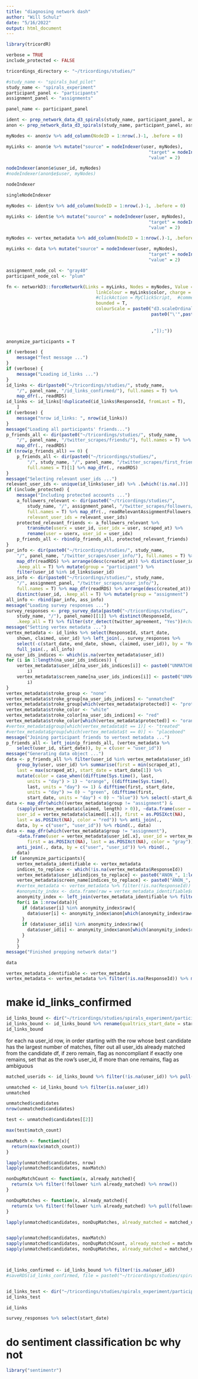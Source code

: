 ```yaml
---
title: "diagnosing network dash"
author: "Will Schulz"
date: "5/16/2022"
output: html_document
---
```


```r
library(tricordR)

```


```r
verbose = TRUE
include_protected <- FALSE

```


```r
tricordings_directory <- "~/tricordings/studies/"

#study_name <- "spirals_bad_pilot"
study_name <- "spirals_experiment"
participant_panel <- "participants"
assignment_panel <- "assignments"

panel_name <- participant_panel
```


```r
ident <- prep_network_data_d3_spirals(study_name, participant_panel, assignment_panel, include_protected = F, anonymize_participants = F)
anon <- prep_network_data_d3_spirals(study_name, participant_panel, assignment_panel, include_protected = F, anonymize_participants = T)
```


```r
myNodes <- anon$v %>% add_column(NodeID = 1:nrow(.)-1, .before = 0)

myLinks <- anon$e %>% mutate("source" = nodeIndexer(user, myNodes),
                                                      "target" = nodeIndexer(user_id, myNodes),
                                                      "value" = 2)

nodeIndexer(anon$e$user_id, myNodes)
#nodeIndexer(anon$e$user, myNodes)

nodeIndexer

singleNodeIndexer
```


```r
myNodes <- ident$v %>% add_column(NodeID = 1:nrow(.)-1, .before = 0)

myLinks <- ident$e %>% mutate("source" = nodeIndexer(user, myNodes),
                                                      "target" = nodeIndexer(user_id, myNodes),
                                                      "value" = 2)

```


```r
myNodes <- vertex_metadata %>% add_column(NodeID = 1:nrow(.)-1, .before = 0)

myLinks <- data %>% mutate("source" = nodeIndexer(user, myNodes),
                                                      "target" = nodeIndexer(user_id, myNodes),
                                                      "value" = 2)

```


```r
assignment_node_col <- "gray40"
participant_node_col <- "plum"

fn <- networkD3::forceNetwork(Links = myLinks, Nodes = myNodes, Value = "value", Source = "source", Target = "target", NodeID = "screen_name", Group = "group", opacity = 1, arrows = T, fontSize = 20, fontFamily = "helvetica", legend=T,
                                  linkColour = myLinks$color, charge = -10, zoom = F, linkDistance = 80,
                                  #clickAction = MyClickScript,  #commented out to fix "argument of length 0)"
                                  bounded = T,
                                  colourScale = paste0("d3.scaleOrdinal().domain(['assignment','participant']).range([",
                                                       paste0("\'",paste(gplots::col2hex(c(assignment_node_col,
                                                                                           participant_node_col)),
                                                                         collapse = "\', \'"),"\'")
                                                       ,"]);"))

```




```r

anonymize_participants = T

if (verbose) {
    message("Test message ...")
}
if (verbose) {
    message("Loading id_links ...")
}
id_links <- dir(paste0("~/tricordings/studies/", study_name, 
    "/", panel_name, "/id_links_confirmed/"), full.names = T) %>% 
    map_dfr(., readRDS)
id_links <- id_links[!duplicated(id_links$ResponseId, fromLast = T), 
    ]
if (verbose) {
    message("nrow id_links: ", nrow(id_links))
}
message("Loading all participants' friends...")
p_friends_all <- dir(paste0("~/tricordings/studies/", study_name, 
    "/", panel_name, "/twitter_scrapes/friends/"), full.names = T) %>% 
    map_dfr(., readRDS)
if (nrow(p_friends_all) == 0) {
    p_friends_all <- dir(paste0("~/tricordings/studies/", 
        "/", study_name, "/", panel_name, "/twitter_scrapes/first_friends/"), 
        full.names = T)[1] %>% map_dfr(., readRDS)
}
message("Selecting relevant user_ids ...")
relevant_user_ids <- unique(id_links$user_id) %>% .[which(!is.na(.))]
if (include_protected) {
    message("Including protected accounts ...")
    a_followers_relevant <- dir(paste0("~/tricordings/studies/", 
        study_name, "/", assignment_panel, "/twitter_scrapes/followers/"), 
        full.names = T) %>% map_dfr(., readRelevantAssignmentFollowers, 
        relevant_user_ids = relevant_user_ids)
    protected_relevant_friends <- a_followers_relevant %>% 
        transmute(userx = user_id, user_idx = user, scraped_at) %>% 
        rename(user = userx, user_id = user_idx)
    p_friends_all <- rbind(p_friends_all, protected_relevant_friends)
}
par_info <- dir(paste0("~/tricordings/studies/", study_name, 
    "/", panel_name, "/twitter_scrapes/user_info/"), full.names = T) %>% 
    map_dfr(readRDS) %>% arrange(desc(created_at)) %>% distinct(user_id, 
    .keep_all = T) %>% mutate(group = "participant") %>% 
    filter(user_id %in% id_links$user_id)
ass_info <- dir(paste0("~/tricordings/studies/", study_name, 
    "/", assignment_panel, "/twitter_scrapes/user_info/"), 
    full.names = T) %>% map_dfr(readRDS) %>% arrange(desc(created_at)) %>% 
    distinct(user_id, .keep_all = T) %>% mutate(group = "assignment")
all_info <- rbind(par_info, ass_info)
message("Loading survey responses ...")
survey_responses <- prep_survey_data(paste0("~/tricordings/studies/", 
    study_name, "/"), panel_name)[[1]] %>% distinct(ResponseId, 
    .keep_all = T) %>% filter(str_detect(twitter_agreement, "Yes"))#change 1
message("Setting vertex metadata ...")
vertex_metadata <- id_links %>% select(ResponseId, start_date, 
    shown, claimed, user_id) %>% left_join(., survey_responses %>% 
    select(-c(start_date, end_date, shown, claimed, user_id)), by = "ResponseId") %>%  #change 2
    full_join(., all_info)
na_user_ids_indices <- which(is.na(vertex_metadata$user_id))
for (i in 1:length(na_user_ids_indices)) {
    vertex_metadata$user_id[na_user_ids_indices[i]] <- paste0("UNMATCHED_", 
        i)
    vertex_metadata$screen_name[na_user_ids_indices[i]] <- paste0("UNMATCHED_", 
        i)
}
vertex_metadata$stroke_group <- "none"
vertex_metadata$stroke_group[na_user_ids_indices] <- "unmatched"
vertex_metadata$stroke_group[which(vertex_metadata$protected)] <- "protected"
vertex_metadata$stroke_color <- "white"
vertex_metadata$stroke_color[na_user_ids_indices] <- "red"
vertex_metadata$stroke_color[which(vertex_metadata$protected)] <- "orange"
#vertex_metadata$group[which(vertex_metadata$t == 1)] <- "treated"
#vertex_metadata$group[which(vertex_metadata$t == 0)] <- "placeboed"
message("Joining participant friends to vertext metadata ...")
p_friends_all <- left_join(p_friends_all, (vertex_metadata %>% 
    select(user_id, start_date)), by = c(user = "user_id"))
message("Generating data object ...")
data <- p_friends_all %>% filter(user_id %in% vertex_metadata$user_id) %>% 
    group_by(user, user_id) %>% summarise(first = min(scraped_at), 
    last = max(scraped_at), start_date = start_date[1]) %>% 
    mutate(color = case_when((difftime(Sys.time(), last, 
        units = "day") > 1) ~ "orange", ((difftime(Sys.time(), 
        last, units = "day") <= 1) & difftime(first, start_date, 
        units = "day") >= 0) ~ "green", (difftime(first, 
        start_date, units = "day") < 0) ~ "blue")) %>% select(-start_date)
data <- map_dfr(which((vertex_metadata$group != "assignment") & 
    (sapply(vertex_metadata$claimed, length) > 0)), ~data.frame(user = vertex_metadata$user_id[.x], 
    user_id = vertex_metadata$claimed[[.x]], first = as.POSIXct(NA), 
    last = as.POSIXct(NA), color = "red")) %>% anti_join(., 
    data, by = c("user", "user_id")) %>% rbind(., data)
data <- map_dfr(which(vertex_metadata$group != "assignment"), 
    ~data.frame(user = vertex_metadata$user_id[.x], user_id = vertex_metadata$shown[[.x]], 
        first = as.POSIXct(NA), last = as.POSIXct(NA), color = "gray")) %>% 
    anti_join(., data, by = c("user", "user_id")) %>% rbind(., 
    data)
  if (anonymize_participants){
    vertex_metadata_identifiable <- vertex_metadata
    indices_to_replace <- which(!is.na(vertex_metadata$ResponseId))
    vertex_metadata$user_id[indices_to_replace] <- paste0("ANON_", 1:length(indices_to_replace))
    vertex_metadata$screen_name[indices_to_replace] <- paste0("ANON_", 1:length(indices_to_replace))
    #vertex_metadata <- vertex_metadata %>% filter(!is.na(ResponseId)) %>% mutate(user_id = paste0("ANON_", 1:nrow(.)), screen_name = paste0("ANON_", 1:nrow(.)))
    #anonymity_index <- data.frame(raw = vertex_metadata_identifiable$user_id, anonymized = vertex_metadata$user_id)
    anonymity_index <- left_join(vertex_metadata_identifiable %>% filter(!is.na(ResponseId)) %>% select(ResponseId, user_id), vertex_metadata %>% select(ResponseId, user_id), by = c("ResponseId" = "ResponseId")) %>% select(-ResponseId) %>% rename(raw = user_id.x, anon = user_id.y)
    for(i in 1:nrow(data)){
      if (data$user[i] %in% anonymity_index$raw){
        data$user[i] <- anonymity_index$anon[which(anonymity_index$raw==data$user[i])]
      }
      if (data$user_id[i] %in% anonymity_index$raw){
        data$user_id[i] <- anonymity_index$anon[which(anonymity_index$raw==data$user_id[i])]
      }
    }
    }
message("Finished prepping network data!")

```

```r
data

```


```r
vertex_metadata_identifiable <- vertex_metadata
vertex_metadata <- vertex_metadata %>% filter(!is.na(ResponseId)) %>% mutate(user_id = paste0("ANON_", 1:nrow(.)), screen_name = paste0("ANON_", 1:nrow(.)))
```





# make id_links_confirmed

```r
id_links_bound <- dir("~/tricordings/studies/spirals_experiment/participants/id_links/", full.names = T) %>% map_dfr(., readRDS)
id_links_bound <- id_links_bound %>% rename(qualtrics_start_date = start_date, qualtrics_end_date = end_date)
id_links_bound
```


for each na user_id row, 
in order starting with the row whose best candidate has the largest number of matches,
filter out all user_ids already matched from the candidate df,
if zero remain, flag as noncompliant
if exactly one remains, set that as the row's user_id,
if more than one remains, flag as ambiguous


```r
matched_userids <- id_links_bound %>% filter(!is.na(user_id)) %>% pull(user_id)

unmatched <- id_links_bound %>% filter(is.na(user_id))
unmatched

```


```r
unmatched$candidates
nrow(unmatched$candidates)

test <- unmatched$candidates[[2]]

max(test$match_count)

maxMatch <- function(x){
  return(max(x$match_count))
}

lapply(unmatched$candidates, nrow)
lapply(unmatched$candidates, maxMatch)

nonDupMatchCount <- function(x, already_matched){
  return(x %>% filter(!follower %in% already_matched) %>% nrow())
}

nonDupMatches <- function(x, already_matched){
  return(x %>% filter(!follower %in% already_matched) %>% pull(follower))
}

lapply(unmatched$candidates, nonDupMatches, already_matched = matched_userids)


sapply(unmatched$candidates, maxMatch)
sapply(unmatched$candidates, nonDupMatchCount, already_matched = matched_userids)
sapply(unmatched$candidates, nonDupMatches, already_matched = matched_userids)
```


```r


```


```r


```


```r
id_links_confirmed <- id_links_bound %>% filter(!is.na(user_id))
#saveRDS(id_links_confirmed, file = paste0("~/tricordings/studies/spirals_experiment/participants/id_links_confirmed/id_links",timeCode(),".rds"))

```


```r


```



```r
id_links_test <- dir("~/tricordings/studies/spirals_experiment/participants/id_links/", full.names = T)[1] %>% map_dfr(., readRDS)
id_links_test
```



```r
id_links

```


```r
survey_responses %>% select(start_date)

```


# do sentiment classification bc why not

```r
library("sentimentr")

```


```r


```


```r


```


```r


```


```r


```


```r


```


```r


```


